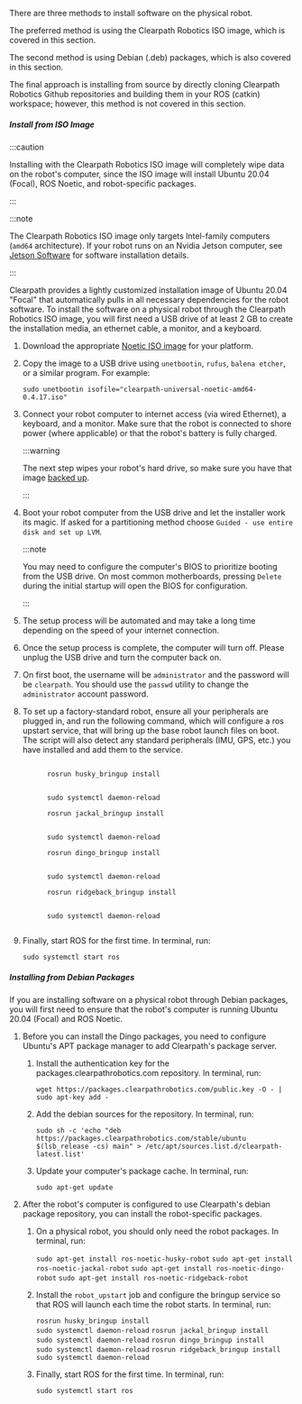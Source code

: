 
There are three methods to install software on the physical robot.

The preferred method is using the Clearpath Robotics ISO image, which is covered in this section.

The second method is using Debian (.deb) packages, which is also covered in this section.

The final approach is installing from source by directly cloning Clearpath Robotics Github
repositories and building them in your ROS (catkin) workspace; however, this method is not
covered in this section.

##### Install from ISO Image

:::caution

Installing with the Clearpath Robotics ISO image will completely wipe data on the robot's computer, since the ISO image will install Ubuntu 20.04 (Focal), ROS Noetic, and robot-specific packages.

:::

:::note

The Clearpath Robotics ISO image only targets Intel-family computers (`amd64` architecture).
If your robot runs on an Nvidia Jetson computer, see
[Jetson Software](/docs/computers/jetson/jetson_software) for software installation details.

:::

Clearpath provides a lightly customized installation image of Ubuntu 20.04 "Focal" that automatically pulls in all necessary dependencies for the robot software.
To install the software on a physical robot through the Clearpath Robotics ISO image, you will first need a USB drive of at least 2 GB to create the installation media, an ethernet cable, a monitor, and a keyboard.

1.  Download the appropriate [Noetic ISO image](https://packages.clearpathrobotics.com/stable/images/latest/noetic-focal/) for your platform.

2.  Copy the image to a USB drive using `unetbootin`, `rufus`, `balena etcher`, or a similar program. For example:

    ```
    sudo unetbootin isofile="clearpath-universal-noetic-amd64-0.4.17.iso"
    ```

3.  Connect your robot computer to internet access (via wired Ethernet), a keyboard, and a monitor.
    Make sure that the robot is connected to shore power (where applicable) or that the robot's battery is fully charged.

    :::warning

    The next step wipes your robot's hard drive, so make sure you have that image [backed up](#performing-a-backup).

    :::

4.  Boot your robot computer from the USB drive and let the installer work its magic. If asked for a partitioning method
    choose `Guided - use entire disk and set up LVM`.

    :::note

    You may need to configure the computer's BIOS to prioritize booting from the USB drive.
    On most common motherboards, pressing `Delete` during the initial startup will open the BIOS for configuration.

    :::

5.  The setup process will be automated and may take a long time depending on the speed of your internet connection.
6.  Once the setup process is complete, the computer will turn off.
    Please unplug the USB drive and turn the computer back on.
7.  On first boot, the username will be `administrator` and the password will be `clearpath`.
    You should use the `passwd` utility to change the `administrator` account password.
8.  To set up a factory-standard robot, ensure all your peripherals are plugged in, and run the following command, which will configure a ros upstart service, that will bring up the base robot launch files on boot.
    The script will also detect any standard peripherals (IMU, GPS, etc.) you have installed and add them to the service.

    <Tabs groupId="ros_versions">
      <TabItem
        value="husky"
        label="Husky"
        default
      >
        <code>
          rosrun husky_bringup install
          <br />
          sudo systemctl daemon-reload
        </code>
      </TabItem>
      <TabItem
        value="jackal"
        label="Jackal"
      >
        <code>
          rosrun jackal_bringup install
          <br />
          sudo systemctl daemon-reload
        </code>
      </TabItem>
      <TabItem
        value="dingo"
        label="Dingo"
      >
        <code>
          rosrun dingo_bringup install
          <br />
          sudo systemctl daemon-reload
        </code>
      </TabItem>
      <TabItem
        value="ridgeback"
        label="Ridgeback"
      >
        <code>
          rosrun ridgeback_bringup install
          <br />
          sudo systemctl daemon-reload
        </code>
      </TabItem>
    </Tabs>

9.  Finally, start ROS for the first time. In terminal, run:

    ```
    sudo systemctl start ros
    ```

##### Installing from Debian Packages

If you are installing software on a physical robot through Debian packages, you will first
need to ensure that the robot's computer is running Ubuntu 20.04 (Focal) and ROS Noetic.

1. Before you can install the Dingo packages, you need to configure Ubuntu's APT package
    manager to add Clearpath's package server.

    1. Install the authentication key for the packages.clearpathrobotics.com repository. In terminal, run:

        ```
        wget https://packages.clearpathrobotics.com/public.key -O - | sudo apt-key add -
        ```

    2. Add the debian sources for the repository. In terminal, run:

       ```
       sudo sh -c 'echo "deb https://packages.clearpathrobotics.com/stable/ubuntu $(lsb_release -cs) main" > /etc/apt/sources.list.d/clearpath-latest.list'
       ```

    3. Update your computer's package cache. In terminal, run:

        ```
        sudo apt-get update
        ```

  2. After the robot's computer is configured to use Clearpath's debian package repository,
     you can install the robot-specific packages.

      1. On a physical robot, you should only need the robot packages. In terminal, run:

          <Tabs groupId="ros_versions">
            <TabItem
              value="husky"
              label="Husky"
              default
            >
              <code>sudo apt-get install ros-noetic-husky-robot</code>
            </TabItem>
            <TabItem
              value="jackal"
              label="Jackal"
            >
              <code>sudo apt-get install ros-noetic-jackal-robot</code>
            </TabItem>
            <TabItem
              value="dingo"
              label="Dingo"
            >
              <code>sudo apt-get install ros-noetic-dingo-robot</code>
            </TabItem>
            <TabItem
              value="ridgeback"
              label="Ridgeback"
            >
              <code>sudo apt-get install ros-noetic-ridgeback-robot</code>
            </TabItem>
          </Tabs>

      2. Install the `robot_upstart` job and configure the bringup service so that ROS will launch each time the robot starts. In terminal, run:

          <Tabs groupId="ros_versions">
            <TabItem
              value="husky"
              label="Husky"
              default
            >
              <code>rosrun husky_bringup install<br />sudo systemctl daemon-reload</code>
            </TabItem>
            <TabItem
              value="jackal"
              label="Jackal"
            >
              <code>rosrun jackal_bringup install<br />sudo systemctl daemon-reload</code>
            </TabItem>
            <TabItem
              value="dingo"
              label="Dingo"
            >
              <code>rosrun dingo_bringup install<br />sudo systemctl daemon-reload</code>
            </TabItem>
            <TabItem
              value="ridgeback"
              label="Ridgeback"
            >
              <code>rosrun ridgeback_bringup install<br />sudo systemctl daemon-reload</code>
            </TabItem>
          </Tabs>

      3. Finally, start ROS for the first time. In terminal, run:

            ```
            sudo systemctl start ros
            ```
